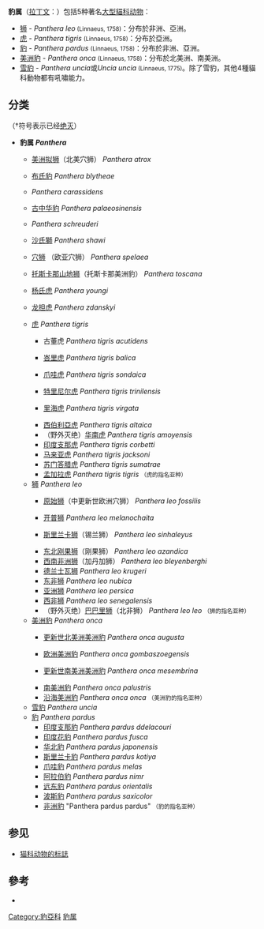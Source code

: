 {{Automatic taxobox
| taxon = Panthera
| authority = [[Oken|Oken]], 1816
| name = 豹属<ref name=msw3>{{MSW3 Wozencraft |id = 14000227 |pages = 546–548}}</ref>
| fossil_range = 晚[[中新世|中新世]] – [[全新世|現今]]<br />{{fossil_range|5.95|0}}
| image = Panthera tigris tigris.jpg
| image_width = 250px
| image_caption = [[虎|虎]]
| type_species = [[豹|豹]]<br/>''Panthera pardus''
| type_species_authority = ([[Linnaeus|Linnaeus]],1758)
}}
'''豹属'''（[[拉丁文|拉丁文]]：{{lang|la|Panthera}}）包括5种著名[[大貓|大型貓科动物]]：
*[[狮|狮]] - ''Panthera leo''<small> (Linnaeus, 1758)</small>：分布於非洲、亞洲。
*[[虎|虎]] - ''Panthera tigris'' <small>(Linnaeus, 1758)</small>：分布於亞洲。
*[[豹|豹]] - ''Panthera pardus'' <small>(Linnaeus, 1758)</small>：分布於非洲、亞洲。
*[[美洲豹|美洲豹]] - ''Panthera onca'' <small>(Linnaeus, 1758)</small>：分布於北美洲、南美洲。
*[[雪豹|雪豹]] - ''Panthera uncia''或''Uncia uncia''<small> (Linnaeus, 1775)</small>。除了雪豹，其他4種貓科動物都有吼嘯能力。

== 分类 ==
（†符号表示已经[[绝灭|绝灭]]）
<!-- Need references for the extinct species-->
* '''豹属 ''Panthera'''''
** {{extinct}}[[美洲拟狮|美洲拟狮]]（北美穴狮） ''Panthera atrox''
** {{extinct}}[[布氏豹|布氏豹]] ''Panthera blytheae''
** {{extinct}}''Panthera carassidens''
** {{extinct}}[[古中华豹|古中华豹]] ''Panthera palaeosinensis''
** {{extinct}}''Panthera schreuderi''
** {{extinct}}[[沙氏獅|沙氏獅]] ''Panthera shawi''
** {{extinct}}[[穴狮|穴狮]] （欧亚穴狮） ''Panthera spelaea''
** {{extinct}}[[托斯卡那山地狮|托斯卡那山地狮]]（托斯卡那美洲豹） ''Panthera toscana''
** {{extinct}}[[杨氏虎|杨氏虎]] ''Panthera youngi''
** {{extinct}}[[龙担虎|龙担虎]] ''Panthera zdanskyi'' 
** [[虎|虎]] ''Panthera tigris''
*** {{extinct}}古董虎 ''Panthera tigris acutidens''
*** {{extinct}}[[峇里虎|峇里虎]] ''Panthera tigris balica''
*** {{extinct}}[[爪哇虎|爪哇虎]] ''Panthera tigris sondaica''
*** {{extinct}}[[特里尼尔虎|特里尼尔虎]] ''Panthera tigris trinilensis''
*** {{extinct}}[[里海虎|里海虎]] ''Panthera tigris virgata''
*** [[西伯利亞虎|西伯利亞虎]] ''Panthera tigris altaica''
*** （野外灭绝）[[华南虎|华南虎]] ''Panthera tigris amoyensis''
*** [[印度支那虎|印度支那虎]] ''Panthera tigris corbetti''
*** [[马来亚虎|马来亚虎]] ''Panthera tigris jacksoni''
*** [[苏门答腊虎|苏门答腊虎]] ''Panthera tigris sumatrae''
*** [[孟加拉虎|孟加拉虎]] ''Panthera tigris tigris'' <small>（虎的指名亚种）</small> 
** [[狮|狮]] ''Panthera leo''
*** {{extinct}}[[原始狮|原始狮]]（中更新世欧洲穴狮） ''Panthera leo fossilis''
*** {{extinct}}[[开普狮|开普狮]] ''Panthera leo melanochaita''
*** {{extinct}}[[斯里兰卡狮|斯里兰卡狮]]（锡兰狮） ''Panthera leo sinhaleyus''
*** [[东北刚果狮|东北刚果狮]]（刚果狮） ''Panthera leo azandica''
*** [[西南非洲狮|西南非洲狮]]（加丹加狮） ''Panthera leo bleyenberghi''
*** [[德兰士瓦狮|德兰士瓦狮]] ''Panthera leo krugeri''
*** [[东非狮|东非狮]] ''Panthera leo nubica''
*** [[亚洲狮|亚洲狮]] ''Panthera leo persica''
*** [[西非狮|西非狮]] ''Panthera leo senegalensis''
*** （野外灭绝）[[巴巴里狮|巴巴里狮]]（北非狮） ''Panthera leo leo'' <small>（狮的指名亚种）</small>
** [[美洲豹|美洲豹]] ''Panthera onca''
*** {{extinct}}[[更新世北美洲美洲豹|更新世北美洲美洲豹]] ''Panthera onca augusta''
*** {{extinct}}[[欧洲美洲豹|欧洲美洲豹]] ''Panthera onca gombaszoegensis''
*** {{extinct}}[[更新世南美洲美洲豹|更新世南美洲美洲豹]] ''Panthera onca mesembrina''
*** [[南美洲豹|南美洲豹]] ''Panthera onca palustris''
*** [[沿海美洲豹|沿海美洲豹]] ''Panthera onca onca'' <small>（美洲豹的指名亚种）</small>
** [[雪豹|雪豹]] ''Panthera uncia''
** [[豹|豹]] ''Panthera pardus'' 
*** [[印度支那豹|印度支那豹]] ''Panthera pardus ddelacouri''
*** [[印度花豹|印度花豹]] ''Panthera pardus fusca''
*** [[华北豹|华北豹]] ''Panthera pardus japonensis''
*** [[斯里兰卡豹|斯里兰卡豹]] ''Panthera pardus kotiya''
*** [[爪哇豹|爪哇豹]] ''Panthera pardus melas''
*** [[阿拉伯豹|阿拉伯豹]] ''Panthera pardus nimr''
*** [[远东豹|远东豹]] ''Panthera pardus orientalis''
*** [[波斯豹|波斯豹]] ''Panthera pardus saxicolor''
*** [[非洲豹|非洲豹]] "Panthera pardus pardus" <small>（豹的指名亚种）</small>

== 参见 ==
* [[:Category:猫科动物的标誌|猫科动物的标誌]]

== 參考 ==
{{wikispecies|Panthera}}
{{Reflist}}
* {{ITIS|ID=180592|taxon=''Panthera''|downloaded=2007年3月15日}}
{{Carnivora|Fe.}}
{{Taxonbar|from=Q127960}}
[[Category:豹亞科|Category:豹亞科]]
[[Category:豹属|豹属]]